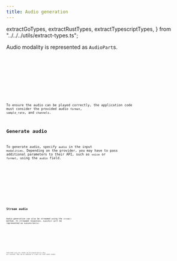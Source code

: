 ```yaml
---
title: Audio generation
---
```


  extractGoTypes,
  extractRustTypes,
  extractTypescriptTypes,
} from "../../../utils/extract-types.ts";

Audio modality is represented as `AudioPart`s.

<Tabs>
  <TabItem label="TypeScript">
    <Code
      code={extractTypescriptTypes(["AudioPart", "AudioFormat"])}
      lang="typescript"
      title="types.ts"
    />
  </TabItem>
  <TabItem label="Rust">
    <Code
      code={extractRustTypes(["AudioPart", "AudioFormat"])}
      lang="rust"
      title="types.rs"
    />
  </TabItem>
  <TabItem label="Go">
    <Code
      code={extractGoTypes(["AudioPart", "AudioFormat"])}
      lang="go"
      title="types.go"
    />
  </TabItem>
</Tabs>

To ensure the audio can be played correctly, the application code must consider the provided audio `format`, `sample_rate`, and `channels`.

## Generate audio

To generate audio, specify `audio` in the input `modalities`.
Depending on the provider, you may have to pass additional parameters to their API, such as `voice` or `format`, using the `audio` field.

<Tabs>
  <TabItem label="TypeScript">
    <Code
      code={jsGenerateAudioCode}
      lang="typescript"
      title="generate-audio.ts"
    />
  </TabItem>
  <TabItem label="Rust">
    <Code code={rustGenerateAudioCode} lang="rust" title="generate-audio.rs" />
  </TabItem>
  <TabItem label="Go">
    <Code code={goGenerateAudioCode} lang="go" title="main.go" />
  </TabItem>
</Tabs>

## Stream audio

Audio generation can also be streamed using the `stream()` method. In streamed responses, `AudioPart` will be represented as `AudioPartDelta`:

<Tabs>
  <TabItem label="TypeScript">
    <Code
      code={extractTypescriptTypes(["AudioPartDelta", "AudioFormat"])}
      lang="typescript"
      title="types.ts"
    />
  </TabItem>
  <TabItem label="Rust">
    <Code
      code={extractRustTypes(["AudioPartDelta", "AudioFormat"])}
      lang="rust"
      title="types.rs"
    />
  </TabItem>
  <TabItem label="Go">
    <Code
      code={extractGoTypes(["AudioPartDelta", "AudioFormat"])}
      lang="go"
      title="types.go"
    />
  </TabItem>
</Tabs>

Individual `audio_data` chunks can be played back as they are received. They can be combined to create the final audio output.

<Tabs>
  <TabItem label="TypeScript">
    <Code code={jsStreamAudioCode} lang="typescript" title="stream-audio.ts" />
  </TabItem>
  <TabItem label="Rust">
    <Code code={rustStreamAudioCode} lang="rust" title="stream-audio.rs" />
  </TabItem>
  <TabItem label="Go">
    <Code code={goStreamAudioCode} lang="go" title="main.go" />
  </TabItem>
</Tabs>
